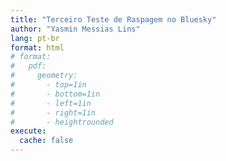 ```yaml
---
title: "Terceiro Teste de Raspagem no Bluesky"
author: "Yasmin Messias Lins"
lang: pt-br
format: html
# format: 
#   pdf:
#     geometry:
#       - top=1in
#       - bottom=1in
#       - left=1in
#       - right=1in
#       - heightrounded
execute: 
  cache: false
---
```

